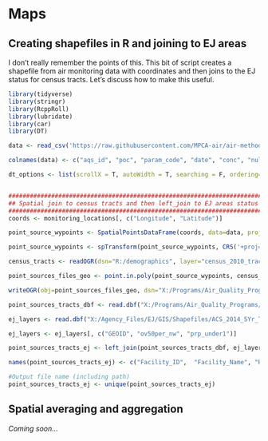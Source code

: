 # Maps


## Creating shapefiles in R and joining to EJ areas

I don't really remember the points of this. This bit of script creates a shapefile from air monitoring data with coordinates and then joins to the EJ status for census tracts. Let's discuss how to make this useful.

```r
library(tidyverse)
library(stringr)
library(RcppRoll)
library(lubridate)
library(car)
library(DT)

data <- read_csv('https://raw.githubusercontent.com/MPCA-air/air-methods/master/airtoxics_data_2009_2013.csv')

colnames(data) <- c("aqs_id", "poc", "param_code", "date", "conc", "null_code", "md_limit", "pollutant", "year", "cas")

dt_options <- list(scrollX = T, autoWidth = T, searching = F, ordering=F, lengthChange = F, paginate=F, info=F)


########################################################################
## Spatial join to census tracts and then left_join to EJ areas status #
########################################################################
coords <- monitoring_locations[, c("Longitude", "Latitude")]

point_source_wypoints <- SpatialPointsDataFrame(coords, data=data, proj4string = CRS('+proj=longlat +ellps=WGS84'))

point_source_wypoints <- spTransform(point_source_wypoints, CRS('+proj=utm +zone=15 +datum=NAD83 +units=m +no_defs +ellps=GRS80 +towgs84=0,0,0'))

census_tracts <- readOGR(dsn="R:/demographics", layer="census_2010_tracts_usboc", stringsAsFactors = FALSE)

point_sources_files_geo <- point.in.poly(point_source_wypoints, census_tracts)

writeOGR(obj=point_sources_files_geo, dsn="X:/Programs/Air_Quality_Programs/Air Monitoring Data and Risks/0 Methods and documentation/3. Analysis methods/Web book/air-methods", layer="airmonitors_tracts", driver="ESRI Shapefile")

point_sources_tracts_dbf <- read.dbf("X:/Programs/Air_Quality_Programs/Air Monitoring Data and Risks/0 Methods and documentation/3. Analysis methods/Web book/air-methods/airmonitors_tracts.dbf", as.is=TRUE)

ej_layers <- read.dbf("X:/Agency_Files/EJ/GIS/Shapefiles/ACS_2014_5Yr_Tract_MNPovPPC.dbf", as.is=TRUE)

ej_layers <- ej_layers[, c("GEOID", "ov50per_nw", "prp_under1")]

point_sources_tracts_ej <- left_join(point_sources_tracts_dbf, ej_layers, by=c("GEOID10"="GEOID"))

names(point_sources_tracts_ej) <- c("Facility_ID",  "Facility_Name", "Resident_Cancer_Risk", "Resident_Hazard_Quotient", "CAS", "Pollutant",  "Latitude", "Longitude", "Annual_PM25_Concentration", "STATEFP", "COUNTYF", "TRACTCE", "GEOID10", "NAME10", "NAMELSA", "MTFCC10", "FUNCSTA", "ALAND10", "AWATER1", "INTPTLA", "INTPTLO", "ov50per_nw", "prp_under1")

#Output file name (including path)
point_sources_tracts_ej <- unique(point_sources_tracts_ej)
```



## Spatial averaging and aggregation  

_Coming soon..._  
